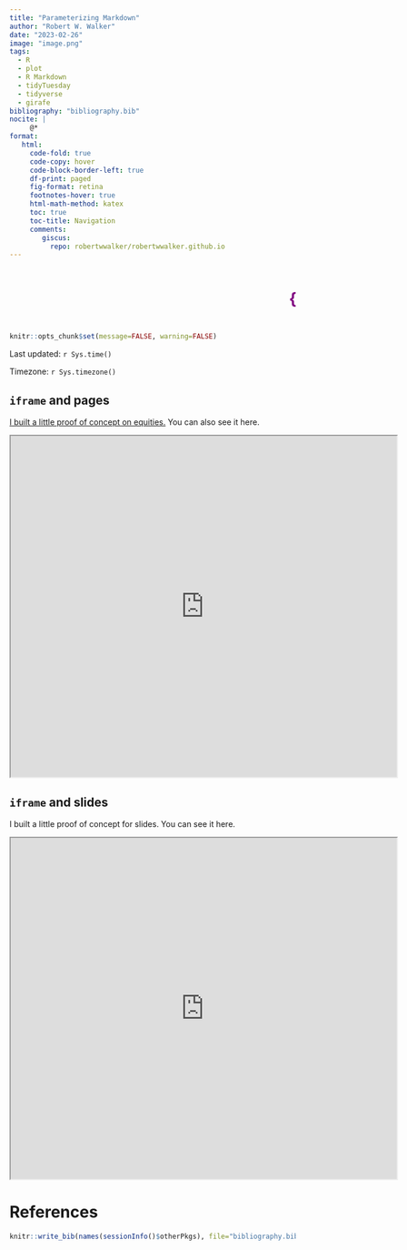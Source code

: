 ```yaml
---
title: "Parameterizing Markdown"
author: "Robert W. Walker"
date: "2023-02-26"
image: "image.png"
tags:
  - R
  - plot
  - R Markdown
  - tidyTuesday
  - tidyverse
  - girafe
bibliography: "bibliography.bib"
nocite: |
     @*
format: 
   html:
     code-fold: true
     code-copy: hover
     code-block-border-left: true
     df-print: paged
     fig-format: retina
     footnotes-hover: true
     html-math-method: katex
     toc: true
     toc-title: Navigation
     comments:
        giscus: 
          repo: robertwwalker/robertwwalker.github.io
---
```


<marquee scrollamount="10"><h1><p style="color:purple;">{{< fa brands r-project >}}obertwwalker.github.io <br></p></h1></marquee>

```r
knitr::opts_chunk$set(message=FALSE, warning=FALSE)
```

Last updated: `r Sys.time()` 

Timezone: `r Sys.timezone()`

## `iframe` and pages

[I built a little proof of concept on equities.](https://robertwwalker.github.io/ReportTQ/index.html)  You can also see it here.

<iframe src="https://robertwwalker.github.io/ReportTQ/index.html" width="680" height="600" allowfullscreen></iframe>

## `iframe` and slides

I built a little proof of concept for slides.  You can see it here.

<iframe src="https://robertwwalker.github.io/CWD-Slides/week-6/index.html" width="680" height="600" allowfullscreen></iframe>

# References

```r
knitr::write_bib(names(sessionInfo()$otherPkgs), file="bibliography.bib")
```


